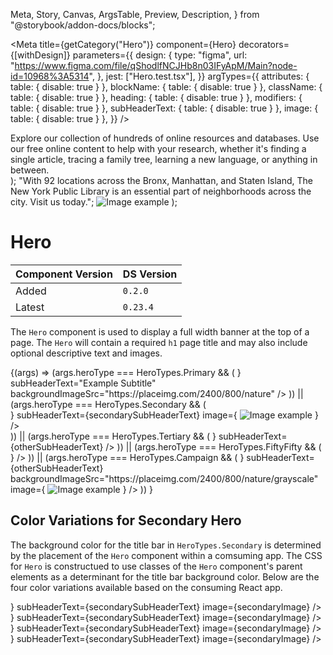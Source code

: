   Meta,
  Story,
  Canvas,
  ArgsTable,
  Preview,
  Description,
} from "@storybook/addon-docs/blocks";


<Meta
  title={getCategory("Hero")}
  component={Hero}
  decorators={[withDesign]}
  parameters={{
    design: {
      type: "figma",
      url:
        "https://www.figma.com/file/qShodlfNCJHb8n03IFyApM/Main?node-id=10968%3A5314",
    },
    jest: ["Hero.test.tsx"],
  }}
  argTypes={{
    attributes: { table: { disable: true } },
    blockName: { table: { disable: true } },
    className: { table: { disable: true } },
    heading: { table: { disable: true } },
    modifiers: { table: { disable: true } },
    subHeaderText: { table: { disable: true } },
    image: { table: { disable: true } },
  }}
/>

  <div className="hero__body-text">
    Explore our collection of hundreds of online resources and databases. Use
    our free online content to help with your research, whether it's finding a
    single article, tracing a family tree, learning a new language, or anything
    in between.
  </div>
);
  "With 92 locations across the Bronx, Manhattan, and Staten Island, The New York Public Library is an essential part of neighborhoods across the city. Visit us today.";
  <Image
    src="https://placeimg.com/800/400/animals"
    blockName="hero"
    alt="Image example"
  />
);

# Hero

| Component Version | DS Version |
| ----------------- | ---------- |
| Added             | `0.2.0`    |
| Latest            | `0.23.4`   |

<Description of={Hero} />

The `Hero` component is used to display a full width banner at the top of a page. The `Hero` will contain a required `h1` page title and may also include optional descriptive text and images.

<Preview withToolbar>
  <Story
    name="Hero Props"
    args={{
      heroType: HeroTypes.Primary,
    }}
  >
    {(args) =>
      (args.heroType === HeroTypes.Primary && (
        <Hero
          {...args}
          heading={
            <Heading level={1} id="1" text="Hero Primary" blockName="hero" />
          }
          subHeaderText="Example Subtitle"
          backgroundImageSrc="https://placeimg.com/2400/800/nature"
        />
      )) ||
      (args.heroType === HeroTypes.Secondary && (
        <div className={"nypl-ds nypl--books-and-more"}>
          <Hero
            {...args}
            heading={
              <Heading
                level={1}
                id="1"
                text="Hero Secondary"
                blockName="hero"
              />
            }
            subHeaderText={secondarySubHeaderText}
            image={
              <Image
                src="https://placeimg.com/800/400/animals"
                blockName="hero"
                alt="Image example"
              />
            }
          />
        </div>
      )) ||
      (args.heroType === HeroTypes.Tertiary && (
        <Hero
          {...args}
          heading={
            <Heading level={1} id="1" text="Hero Tertiary" blockName="hero" />
          }
          subHeaderText={otherSubHeaderText}
        />
      )) ||
      (args.heroType === HeroTypes.FiftyFifty && (
        <Hero
          {...args}
          subHeaderText={otherSubHeaderText}
          image={
            <Image
              src="https://placeimg.com/600/200/animals"
              blockName="hero"
              alt="Image example"
            />
          }
        />
      )) ||
      (args.heroType === HeroTypes.Campaign && (
        <Hero
          {...args}
          heading={
            <Heading level={1} id="1" text="Hero Campaign" blockName="hero" />
          }
          subHeaderText={otherSubHeaderText}
          backgroundImageSrc="https://placeimg.com/2400/800/nature/grayscale"
          image={
            <Image
              src="https://placeimg.com/800/400/animals"
              blockName="hero"
              alt="Image example"
            />
          }
        />
      ))
    }
  </Story>
</Preview>

<ArgsTable story="Hero Props" />

## Color Variations for Secondary Hero

The background color for the title bar in `HeroTypes.Secondary` is determined by the placement of the `Hero` component within a comsuming app. The CSS for `Hero` is constructued to use classes of the `Hero` component's parent elements as a determinant for the title bar background color. Below are the four color variations available based on the consuming React app.

<Canvas>
  <Story name="Color Variations for Secondary Hero">
    <div className={"nypl-ds nypl--books-and-more"}>
      <Hero
        heroType={HeroTypes.Secondary}
        heading={
          <Heading level={1} id="1" text={"Books and More"} blockName="hero" />
        }
        subHeaderText={secondarySubHeaderText}
        image={secondaryImage}
      />
    </div>
  </Story>
</Canvas>

<Canvas>
  <div className={"nypl-ds nypl--locations"}>
    <Hero
      heroType={HeroTypes.Secondary}
      heading={<Heading level={1} id="1" text={"Locations"} blockName="hero" />}
      subHeaderText={secondarySubHeaderText}
      image={secondaryImage}
    />
  </div>
</Canvas>

<Canvas>
  <div className={"nypl-ds nypl--research"}>
    <Hero
      heroType={HeroTypes.Secondary}
      heading={<Heading level={1} id="1" text={"Research"} blockName="hero" />}
      subHeaderText={secondarySubHeaderText}
      image={secondaryImage}
    />
  </div>
</Canvas>

<Canvas>
  <div className={"nypl-ds nypl--whats-on"}>
    <Hero
      heroType={HeroTypes.Secondary}
      heading={<Heading level={1} id="1" text={"What's On"} blockName="hero" />}
      subHeaderText={secondarySubHeaderText}
      image={secondaryImage}
    />
  </div>
</Canvas>
